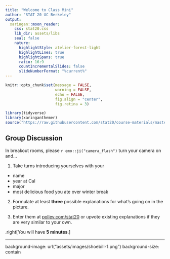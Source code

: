 ```yaml
---
title: "Welcome to Class Mini"
author: "STAT 20 UC Berkeley"
output:
  xaringan::moon_reader:
    css: stat20.css
    lib_dir: assets/libs
    seal: false
    nature:
      highlightStyle: atelier-forest-light
      highlightLines: true
      highlightSpans: true
      ratio: 16:9
      countIncrementalSlides: false
      slideNumberFormat: "%current%"
---
```


```r
knitr::opts_chunk$set(message = FALSE,
                      warning = FALSE,
                      echo = FALSE,
                      fig.align = "center",
                      fig.retina = 3)

library(tidyverse)
library(xaringanthemer)
source("https://raw.githubusercontent.com/stat20/course-materials/master/stat20-style.r")
```

## Group Discussion

In breakout rooms, please `r emo::ji("camera_flash")` turn your camera on and...

1. Take turns introducing yourselves with your
  - name
  - year at Cal
  - major
  - most delicious food you ate over winter break

2. Formulate at least **three** possible explanations for what's going on in the picture.  

3. Enter them at [pollev.com/stat20](pollev.com/stat20) or upvote existing explanations if they are very similar to your own.

.right[You will have **5 minutes**.]

---

background-image: url("assets/images/shoebill-1.png")
background-size: contain
